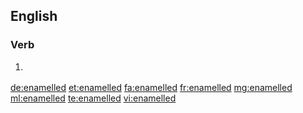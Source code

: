 ==English==

===Verb===
{{head|en|verb form}}

# {{context|British|lang=en}} {{en-past of|enamel}}

[[de:enamelled]]
[[et:enamelled]]
[[fa:enamelled]]
[[fr:enamelled]]
[[mg:enamelled]]
[[ml:enamelled]]
[[te:enamelled]]
[[vi:enamelled]]